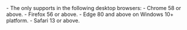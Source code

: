 <PlatformWrapper platform="web">
- The <Vg k="COMPANY" /> <Vg k="VSDK" /> only supports <Vg k="SCR_SHR" /> in the following desktop browsers:
    - Chrome 58 or above.
    - Firefox 56 or above.
    - Edge 80 and above on Windows 10+ platform.
    - Safari 13 or above.
</PlatformWrapper>